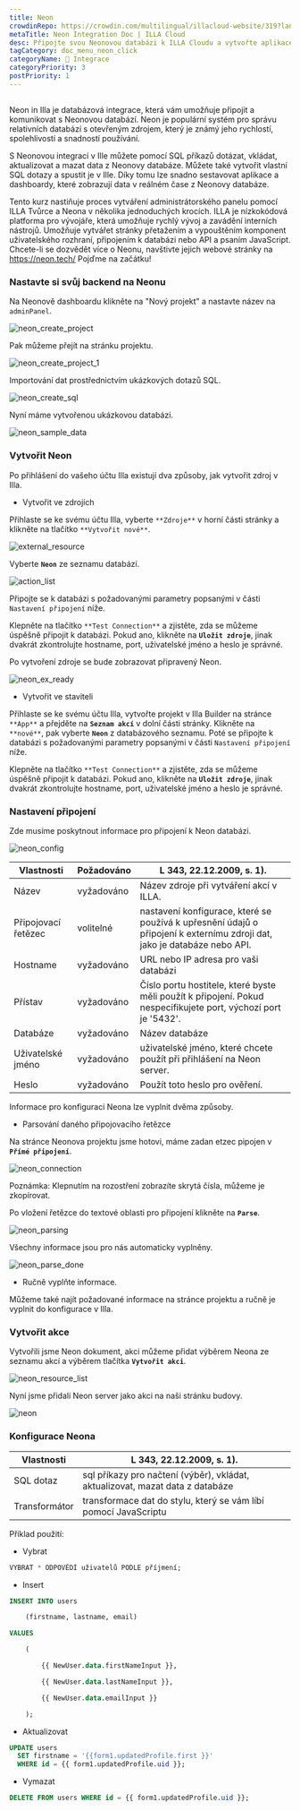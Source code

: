 ```yaml
---
title: Neon
crowdinRepo: https://crowdin.com/multilingual/illacloud-website/319?languages=cs&filter=basic&value=0
metaTitle: Neon Integration Doc | ILLA Cloud
desc: Připojte svou Neonovou databázi k ILLA Cloudu a vytvořte aplikace, které mohou dotazovat, manipulovat a zobrazovat data. Tento průvodce vám ukáže jak.
tagCategory: doc_menu_neon_click
categoryName: 🔨 Integrace
categoryPriority: 3
postPriority: 1
---
```


## <h2 hidden>Co je to Neon?</h2>

Neon in Illa je databázová integrace, která vám umožňuje připojit a komunikovat s Neonovou databází. Neon je populární systém pro správu relativních databází s otevřeným zdrojem, který je známý jeho rychlostí, spolehlivostí a snadností používání.

S Neonovou integrací v Ille můžete pomocí SQL příkazů dotázat, vkládat, aktualizovat a mazat data z Neonovy databáze. Můžete také vytvořit vlastní SQL dotazy a spustit je v Ille. Díky tomu lze snadno sestavovat aplikace a dashboardy, které zobrazují data v reálném čase z Neonovy databáze.

Tento kurz nastiňuje proces vytváření administrátorského panelu pomocí ILLA Tvůrce a Neona v několika jednoduchých krocích. ILLA je nízkokódová platforma pro vývojáře, která umožňuje rychlý vývoj a zavádění interních nástrojů. Umožňuje vytvářet stránky přetažením a vypouštěním komponent uživatelského rozhraní, připojením k databázi nebo API a psaním JavaScript. Chcete-li se dozvědět více o Neonu, navštivte jejich webové stránky na https://neon.tech/ Pojďme na začátku!

### Nastavte si svůj backend na Neonu

Na Neonově dashboardu klikněte na "Nový projekt" a nastavte název na `adminPanel`.

![neon_create_project](https://cdn.illacloud.com/official-website/img/docs/neon_create_project.png)

Pak můžeme přejít na stránku projektu.

![neon_create_project_1](https://cdn.illacloud.com/official-website/img/docs/neon_create_project_1.png)

Importování dat prostřednictvím ukázkových dotazů SQL.

![neon_create_sql](https://cdn.illacloud.com/official-website/img/docs/neon_create_sql.png)

Nyní máme vytvořenou ukázkovou databázi.

![neon_sample_data](https://cdn.illacloud.com/official-website/img/docs/neon_sample_data.png)

### Vytvořit Neon

Po přihlášení do vašeho účtu Illa existují dva způsoby, jak vytvořit zdroj v Illa. 

-   Vytvořit ve zdrojích

Přihlaste se ke svému účtu Illa, vyberte `**Zdroje**` v horní části stránky a klikněte na tlačítko `**Vytvořit nové**`. 

![external_resource](https://cdn.illacloud.com/official-website/img/docs/external_resource.png)

Vyberte **`Neon`** ze seznamu databází.

![action_list](https://cdn.illacloud.com/official-website/img/docs/action_list.png)

Připojte se k databázi s požadovanými parametry popsanými v části `Nastavení připojení` níže. 

Klepněte na tlačítko `**Test Connection**` a zjistěte, zda se můžeme úspěšně připojit k databázi. Pokud ano, klikněte na **`Uložit zdroje`**, jinak dvakrát zkontrolujte hostname, port, uživatelské jméno a heslo je správné.

Po vytvoření zdroje se bude zobrazovat připravený Neon.

![neon_ex_ready](https://cdn.illacloud.com/official-website/img/docs/neon_ex_ready.png)

-   Vytvořit ve staviteli

Přihlaste se ke svému účtu Illa, vytvořte projekt v Illa Builder na stránce `**App**` a přejděte na **`Seznam akcí`** v dolní části stránky. Klikněte na `**nové**`, pak vyberte **`Neon`** z databázového seznamu. Poté se připojte k databázi s požadovanými parametry popsanými v části `Nastavení připojení` níže.

Klepněte na tlačítko `**Test Connection**` a zjistěte, zda se můžeme úspěšně připojit k databázi. Pokud ano, klikněte na **`Uložit zdroje`**, jinak dvakrát zkontrolujte hostname, port, uživatelské jméno a heslo je správné.

### Nastavení připojení

Zde musíme poskytnout informace pro připojení k Neon databázi.

![neon_config](https://cdn.illacloud.com/official-website/img/docs/neon_config.png)

| Vlastnosti          | Požadováno  | L 343, 22.12.2009, s. 1).                                                                                                |
| ------------------- | ----------- | ------------------------------------------------------------------------------------------------------------------------ |
| Název               | vyžadováno  | Název zdroje při vytváření akcí v ILLA.                                                                                  |
| Připojovací řetězec | volitelné   | nastavení konfigurace, které se používá k upřesnění údajů o připojení k externímu zdroji dat, jako je databáze nebo API. |
| Hostname            | vyžadováno  | URL nebo IP adresa pro vaši databázi                                                                                     |
| Přístav             | vyžadováno  | Číslo portu hostitele, které byste měli použít k připojení. Pokud nespecifikujete port, výchozí port je '5432'.          |
| Databáze            | vyžadováno  | Název databáze                                                                                                           |
| Uživatelské jméno   | vyžadováno  | uživatelské jméno, které chcete použít při přihlášení na Neon server.                                                    |
| Heslo               | vyžadováno  | Použít toto heslo pro ověření.                                                                                           |

Informace pro konfiguraci Neona lze vyplnit dvěma způsoby.

-   Parsování daného připojovacího řetězce

Na stránce Neonova projektu jsme hotovi, máme zadan etzec pipojen v **`Přímé připojení`**.

![neon_connection](https://cdn.illacloud.com/official-website/img/docs/neon_connection.png)

Poznámka: Klepnutím na rozostření zobrazíte skrytá čísla, můžeme je zkopírovat.

Po vložení řetězce do textové oblasti pro připojení klikněte na **`Parse`**.

![neon_parsing](https://cdn.illacloud.com/official-website/img/docs/neon_parsing.png)

Všechny informace jsou pro nás automaticky vyplněny.

![neon_parse_done](https://cdn.illacloud.com/official-website/img/docs/neon_parse_done.png)

-   Ručně vyplňte informace.

Můžeme také najít požadované informace na stránce projektu a ručně je vyplnit do konfigurace v Illa. 

### Vytvořit akce

Vytvořili jsme Neon dokument, akci můžeme přidat výběrem Neona ze seznamu akcí a výběrem tlačítka **`Vytvořit akci`**.

![neon_resource_list](https://cdn.illacloud.com/official-website/img/docs/neon_resource_list.png)

 Nyní jsme přidali Neon server jako akci na naši stránku budovy.

![neon](https://cdn.illacloud.com/official-website/img/docs/neon.png)

### Konfigurace Neona

| Vlastnosti    | L 343, 22.12.2009, s. 1).                                                     |
| ------------- | ----------------------------------------------------------------------------- |
| SQL dotaz     | sql příkazy pro načtení (výběr), vkládat, aktualizovat, mazat data z databáze |
| Transformátor | transformace dat do stylu, který se vám líbí pomocí JavaScriptu               |

Příklad použití:

-   Vybrat

```sql
VYBRAT * ODPOVĚDÍ uživatelů PODLE příjmení;
```

-   Insert

```sql
INSERT INTO users

	(firstname, lastname, email)

VALUES

	(

		{{ NewUser.data.firstNameInput }},

		{{ NewUser.data.lastNameInput }},

		{{ NewUser.data.emailInput }}

	);
```

-   Aktualizovat

```sql
UPDATE users
  SET firstname = '{{form1.updatedProfile.first }}'
  WHERE id = {{ form1.updatedProfile.uid }};
```

-   Vymazat

```sql
DELETE FROM users WHERE id = {{ form1.updatedProfile.uid }};
```
